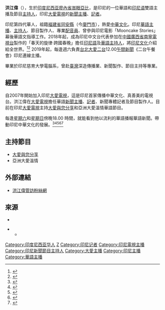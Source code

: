{{主播資訊
| 主播頭銜     = [[大愛電視|大愛電視]]主播
| 主播姓名     = 洪江偉
| 主播英文名字 = Anthony Hong
| 暱稱         = 安東尼
| 綽號         = 
| 主播照片檔案 =
| 主播照片尺寸 = 
| 主播照片圖說 = 
| 主播出生年分 = 
| 主播出生日期 = {{birth_date_and_age|1986|3|12}}
| 出生地       = {{IDN}}
| 主播逝世年分 = 
| 主播逝世日期 = 
| 逝世地       = 
| 國籍         = {{IDN}}
| 籍貫         = 
| 最高學歷     = 慈育大學電腦系
| 婚姻狀況     = 
| 配偶         = 
| 信仰宗教     = 
| 官方網站     = https://www.instagram.com/anthony.hongrizal/
| 備註         = 
|}}

'''洪江偉'''（{{lang-id|Anthony Hong}}），生於[[印度尼西亚|印度尼西亚]][[廖內省|廖內省]][[峇眼亞比|峇眼亞比]]，是印尼的一位華語和[[印尼语|印尼语]]雙語主播及節目[[主持人|主持人]]，印尼[[大愛電視|大愛電視]]的[[新聞主播|新聞主播]]、[[記者|記者]]。

印尼第四代華人，祖籍[[福建省|福建省]][[同安縣|同安縣]]（今[[廈門市|廈門市]]），熱愛[[中華文化|中華文化]]。印尼[[華語|華語]][[新聞主播|主播]]、[[主持人|主持人]]、節目製作人、專業[[配音員|配音員]]、曾參與印尼電影「Mooncake Stories」幕後華語文指導工作。2018年起，成為印尼中文台代表參加在[[中國|中國]][[廣西省|廣西省]][[南寧電視台|南寧電視台]]製作的「春天的旋律‧跨國春晚」擔任[[印尼語|印尼語]]及[[華語|華語]][[主持人|主持人]]，將[[印尼文化|印尼文化]]介紹給全世界。<ref>{{Cite web|title=《春天的旋律·2020》跨国春晚|url=http://www.nntv.cn/kgcw2020/|website=www.nntv.cn|access-date=2021-06-18|archive-date=2021-06-24|archive-url=https://web.archive.org/web/20210624201911/http://www.nntv.cn/kgcw2020/|dead-url=no}}</ref><ref>{{Cite web|title=《春天的旋律·2020》跨国春节晚会在南宁举行--广西频道--人民网|url=http://gx.people.com.cn/n2/2020/0112/c179430-33710029.html|website=gx.people.com.cn|access-date=2021-06-18|archive-date=2021-06-24|archive-url=https://web.archive.org/web/20210624200810/http://gx.people.com.cn/n2/2020/0112/c179430-33710029.html|dead-url=no}}</ref> 2019年起，每逢週六負責[[台北|台北]][[大愛二台|大愛二台]]12.00[[午間新聞|午間新聞]]《二台午餐會》印尼連線主播。

畢業於印尼慈育大學電腦系，曾赴[[臺灣|臺灣]]深造傳播業、新聞製作、節目主持等專業。

== 經歷 ==
自2007年開始加入印尼[[大愛電視|大愛電視]]，這是印尼首家傳播中華文化、真善美的電視台。洪江偉在[[大愛電視|大愛電視]]擔任華語[[新聞主播|新聞主播]]、[[記者|記者]]、新聞專體記者及節目製作人。目前在印尼[[大愛電視|大愛電視]]主持[[大愛與您分享|大愛與您分享]]和亞洲大愛溫情華語節目。 

每逢[[星期六|星期六]]和[[星期日|星期日]]傍晚18.00 時間，就能看到他以流利的華語播報華語新聞。帶動印尼中華文化的發展。<ref>{{Cite web|title=Merayakan Imlek dengan Bersyukur di Rumah Saja Menjadi Tema Program Harmoni Imlek|url=https://www.tribunnews.com/metropolitan/2021/01/27/merayakan-imlek-dengan-bersyukur-di-rumah-saja-menjadi-tema-program-harmoni-imlek|website=Tribunnews.com|language=id-ID|access-date=2021-06-18|archive-date=2021-06-28|archive-url=https://web.archive.org/web/20210628165917/https://www.tribunnews.com/metropolitan/2021/01/27/merayakan-imlek-dengan-bersyukur-di-rumah-saja-menjadi-tema-program-harmoni-imlek|dead-url=no}}</ref><ref>{{Cite web|date=2021-01-27|title=Rayakan Tahun Baru Imlek Penuh Syukur Bersama DAAI TV|url=https://indonews.id/artikel/315549/Rayakan-Tahun-Baru-Imlek-Penuh-Syukur-Bersama-DAAI-TV/|website=indonews|access-date=2021-06-18|archive-date=2021-06-28|archive-url=https://web.archive.org/web/20210628032544/https://indonews.id/artikel/315549/Rayakan-Tahun-Baru-Imlek-Penuh-Syukur-Bersama-DAAI-TV/|dead-url=no}}</ref><ref>{{Cite web|title=DAAI Mandarin - YouTube|url=https://www.youtube.com/channel/UCoy7jwuwqeQndOPQsFrbHlQ|website=www.youtube.com|access-date=2021-06-18|archive-date=2021-06-28|archive-url=https://web.archive.org/web/20210628190002/https://www.youtube.com/channel/UCoy7jwuwqeQndOPQsFrbHlQ|dead-url=no}}</ref><ref>{{Citation|title=Yi Ni Zhen Shan Mei|url=https://www.youtube.com/watch?v=4Jop_vjf9sA|accessdate=2021-06-18|language=id-ID|archive-date=2021-06-28|archive-url=https://web.archive.org/web/20210628040908/https://www.youtube.com/watch?v=4Jop_vjf9sA|dead-url=no}}</ref><ref>{{Citation|title=Yin Ni Zhen Shan Mei|url=https://www.youtube.com/watch?v=IAlnMLoupgY|accessdate=2021-06-18|language=id-ID|archive-date=2021-06-29|archive-url=https://web.archive.org/web/20210629044639/https://www.youtube.com/watch?v=IAlnMLoupgY|dead-url=no}}</ref>

== 主持節目 ==
* [[大愛與您分享|大愛與您分享]]
* 亞洲大愛溫情

== 外部連結 ==
* [https://www.instagram.com/anthony.hongrizal/ 洪江偉管訪粉絲網<br> ] {{Wayback|url=https://www.instagram.com/anthony.hongrizal/ |date=20160915130908 }}
[[Category:印度尼西亚华人|Category:印度尼西亚华人]]

== 來源 ==

* 
<references />
**

[[Category:洪姓|Z]]
[[Category:印尼记者|Category:印尼记者]]
[[Category:印尼電視主播|Category:印尼電視主播]]
[[Category:印尼新聞節目主持人|Category:印尼新聞節目主持人]]
[[Category:大愛主播|Category:大愛主播]]
[[Category:印尼主播|Category:印尼主播]]
[[Category:華語主播|Category:華語主播]]